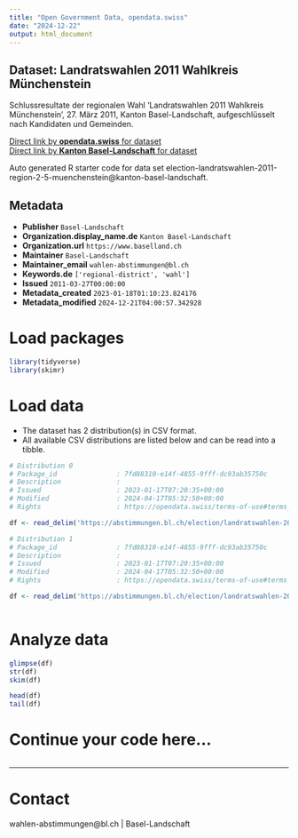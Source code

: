 ```yaml
---
title: "Open Government Data, opendata.swiss"
date: "2024-12-22"
output: html_document
---
```


## Dataset: Landratswahlen 2011 Wahlkreis Münchenstein

Schlussresultate der regionalen Wahl 'Landratswahlen 2011 Wahlkreis Münchenstein', 27. März 2011, Kanton Basel-Landschaft, aufgeschlüsselt nach Kandidaten und Gemeinden.

[Direct link by **opendata.swiss** for dataset](https://opendata.swiss/de/dataset/landratswahlen-2011-wahlkreis-munchenstein)<br>
[Direct link by **Kanton Basel-Landschaft** for dataset](https://abstimmungen.bl.ch/election/landratswahlen-2011-region-2-5-muenchenstein/data)

Auto generated R starter code for data set election-landratswahlen-2011-region-2-5-muenchenstein@kanton-basel-landschaft.

## Metadata

- **Publisher** `Basel-Landschaft`
- **Organization.display_name.de** `Kanton Basel-Landschaft`
- **Organization.url** `https://www.baselland.ch`
- **Maintainer** `Basel-Landschaft`
- **Maintainer_email** `wahlen-abstimmungen@bl.ch`
- **Keywords.de** `['regional-district', 'wahl']`
- **Issued** `2011-03-27T00:00:00`
- **Metadata_created** `2023-01-18T01:10:23.824176`
- **Metadata_modified** `2024-12-21T04:00:57.342928`


# Load packages

```r

library(tidyverse)
library(skimr)

```

# Load data

-   The dataset has 2 distribution(s) in CSV format.
-   All available CSV distributions are listed below and can be read into a tibble.

```r

# Distribution 0
# Package_id               : 7fd88310-e14f-4855-9fff-dc93ab35750c
# Description              : 
# Issued                   : 2023-01-17T07:20:35+00:00
# Modified                 : 2024-04-17T05:32:50+00:00
# Rights                   : https://opendata.swiss/terms-of-use#terms_by

df <- read_delim('https://abstimmungen.bl.ch/election/landratswahlen-2011-region-2-5-muenchenstein/data-parties-csv')

# Distribution 1
# Package_id               : 7fd88310-e14f-4855-9fff-dc93ab35750c
# Description              : 
# Issued                   : 2023-01-17T07:20:35+00:00
# Modified                 : 2024-04-17T05:32:50+00:00
# Rights                   : https://opendata.swiss/terms-of-use#terms_by

df <- read_delim('https://abstimmungen.bl.ch/election/landratswahlen-2011-region-2-5-muenchenstein/data-csv')



```

# Analyze data

```r

glimpse(df)
str(df)
skim(df)

head(df)
tail(df)

```

# Continue your code here...

```r

```

------------------------------------------------------------------------

# Contact

wahlen-abstimmungen@bl.ch | Basel-Landschaft

